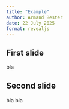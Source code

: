 ```yaml
---
title: "Example"
author: Armand Bester
date: 22 July 2025
format: revealjs
---
```


## First slide

bla

## Second slide

bla bla

